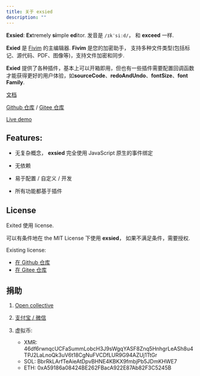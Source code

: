 ```yaml
---
title: 关于 exsied
description: ""
---
```


**Exsied**: **Ex**tremely **si**mple **ed**itor. 发音是 `/ɪkˈsiːd/`， 和 **exceed** 一样.

**Exied** 是 [Fivim](https://github.com/fivim/fivim/) 的主编辑器. **Fivim** 是您的加密助手， 支持多种文件类型(包括标记、源代码、PDF、图像等)，支持文件加密和同步.

**Exied** 提供了各种插件，基本上可以开箱即用，但也有一些插件需要配置回调函数才能获得更好的用户体验，如**sourceCode**、**redoAndUndo**、**fontSize**、**font Family**.

[文档](https://fivim.top/zh-cn/exsied/about/)

[Github 仓库](https://github.com/exsied/exsied) / [Gitee 仓库](https://gitee.com/exsied/exsied)

[Live demo](https://exsied.pages.dev/demo)

## Features:

- 无复杂概念， **exsied** 完全使用 JavaScript 原生的事件绑定

- 无依赖

- 易于配置 / 自定义 / 开发

- 所有功能都基于插件

## License

Exited 使用 license.

可以有条件地在 the MIT License 下使用 **exsied**， 如果不满足条件，需要授权.

Existing license:

- [在 Github 仓库](https://github.com/exsied/exsied/blob/main/LICENSE)
- [在 Gitee 仓库](https://gitee.com/exsied/exsied/blob/main/LICENSE)

## 捐助

1. [Open collective](https://opencollective.com/fivim)

2. [支付宝 / 微信](https://github.com/newproplus)

3. 虚拟币:

   - XMR: 46df6rwnqcUCFaSummLobcH3J9sWgqYASF8Znq5HnhgrLeASh8u4TPJ2LaLnoQk3uV6t18CgNuFVCDfLUR9G94AZUj1TtGr
   - SOL: BbrRkLArfTeAieAtDpvBHNE4KBKX9fmbjPb5JDmKHWE7
   - ETH: 0xA59186a08424BE262FBacA922E87Ab82F3C5245B
